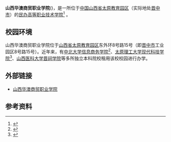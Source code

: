 {{Infobox School
| name           = 山西华澳商贸职业学院
| other_name     = China Australia Business College of Shanxi
| image          = 
| logo           = 
| motto          = 
| established    = 
| type           = 民办
| language       = 
| religion       = 
| affiliation    = 
| district       = 
| grades         = 
| founder        = 
| president      = 
| principal      = 
| vice_principal = 
| assistaant_principal =
| dean           = 
| college        = 
| house          = 
| su             = 
| sc             = 
| cs             = 
| cc             = 
| faculty        = 
| staff          = 
| students       = 
| area           = 
| athletics      = 
| conference     = 
| tree           = 
| colors         = 
| mascot         = 
| magazine       = 
| address        = [[山西省|山西省]][[太原教育园区|太原教育园区]]东外环8号路15号<br/>（即[[晋中市|晋中市]]工业园区8号路15号）
| website        = http://www.huaao.sx.cn
}}

'''山西华澳商贸职业学院'''({{lang|en|China Australia Business College of Shanxi}})，是一所位于[[中华人民共和国|中国]][[山西省|山西省]][[太原教育园区|太原教育园区]]（实际地处[[晋中市|晋中市]]）的[[民办|民办]][[高等职业技术学院|高等职业技术学院]]<ref>{{cite web|title=2013年山西华澳商贸职业学院招生章程|url=http://gaokao.chsi.com.cn/zsgs/zhangcheng/listVerifedZszc--infoId-604546013,method-view,schId-5146294.dhtml|publisher=阳光高考_院校信息库|accessdate=2014-01-01|archive-date=2013-07-20|archive-url=https://web.archive.org/web/20130720205839/http://gaokao.chsi.com.cn/zsgs/zhangcheng/listVerifedZszc--infoId-604546013,method-view,schId-5146294.dhtml|dead-url=no}}</ref> 。

==校园环境==
山西华澳商贸职业学院位于[[山西省|山西省]][[太原教育园区|太原教育园区]]东外环8号路15号（即[[晋中市|晋中市]]工业园区8号路15号）。近年来，有[[中北大学信息商务学院|中北大学信息商务学院]]<ref>{{cite web|title=中北大学信息商务学院2012年招生章程|url=http://gaokao.chsi.com.cn/zsgs/zhangcheng/listVerifedZszc--infoId-339493198,method-view,schId-1805.dhtml|publisher=阳光高考_院校信息库|accessdate=2014-01-01|archive-date=2014-01-02|archive-url=https://web.archive.org/web/20140102200523/http://gaokao.chsi.com.cn/zsgs/zhangcheng/listVerifedZszc--infoId-339493198,method-view,schId-1805.dhtml|dead-url=no}}</ref>、[[太原理工大学现代科技学院|太原理工大学现代科技学院]]<ref>{{cite web|author=太原理工大学现代科技学院招生办公室|title=关于太原理工大学现代科技学院2012级新生校址变更的说明|url=http://zsb.tyut.edu.cn/news/2012917/n1328412.html|publisher=太原理工大学招生信息网|accessdate=2014-01-01|deadurl=yes|archiveurl=https://web.archive.org/web/20140102195806/http://zsb.tyut.edu.cn/news/2012917/n1328412.html|archivedate=2014-01-02}}</ref>、[[山西医科大学晋祠学院|山西医科大学晋祠学院]]等多所独立本科院校租用该校校园进行办学。

==外部链接==
* [http://www.huaao.sx.cn/ 山西华澳商贸职业学院] {{Wayback|url=http://www.huaao.sx.cn/ |date=20140102201054 }}

==参考资料==
{{reflist}}

{{山西高等院校}}
{{民办大学}}